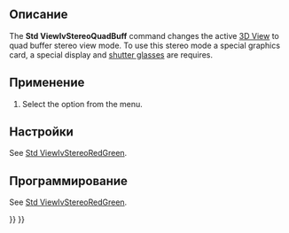<languages/>

{{Docnav/ru
|[[Std_ViewIvStereoRedGreen/ru|Команда "Стерео красный/голубой"]]
|[[Std_ViewIvStereoInterleavedRows/ru|Команда "Стерео с чередованием строк"]]
|[[Std_View_Menu/ru|Меню "Вид"]]
|IconL=Std_ViewIvStereoRedGreen.svg
|IconR=Std_ViewIvStereoInterleavedRows.svg
|IconC=Freecad.svg
}}

{{GuiCommand/ru
|Name/ru=Четверная буферизация стерео
|Name=Std_ViewIvStereoQuadBuff
|MenuLocation=Вид → Стерео → Четверная буферизация стерео
|Workbenches=Все
|SeeAlso=[[Std_ViewIvStereoRedGreen/ru|Стерео красный/голубой]], [[Std_ViewIvStereoInterleavedRows/ru|Стерео с чередованием строк]], [[Std_ViewIvStereoInterleavedColumns/ru|Стерео с чередованием столбцов]], [[Std_ViewIvStereoOff/ru|Выключить стерео]]
}}

<span id="Description"></span>
==Описание==

The '''Std ViewIvStereoQuadBuff''' command changes the active [[3D_View|3D View]] to quad buffer stereo view mode. To use this stereo mode a special graphics card, a special display and [https://en.wikipedia.org/wiki/Active_shutter_3D_system shutter glasses] are requires.

<span id="Usage"></span>
==Применение==

# Select the {{MenuCommand|View → Stereo → [[Image:Std_ViewIvStereoQuadBuff.svg|16px]] Stereo Quad Buffer}} option from the menu.

<span id="Preferences"></span>
==Настройки==

See [[Std_ViewIvStereoRedGreen#Preferences|Std ViewIvStereoRedGreen]].

<span id="Scripting"></span>
==Программирование==

See [[Std_ViewIvStereoRedGreen#Scripting|Std ViewIvStereoRedGreen]].


{{Docnav/ru
|[[Std_ViewIvStereoRedGreen/ru|Команда "Стерео красный/голубой"]]
|[[Std_ViewIvStereoInterleavedRows/ru|Команда "Стерео с чередованием строк"]]
|[[Std_View_Menu/ru|Меню "Вид"]]
|IconL=Std_ViewIvStereoRedGreen.svg
|IconR=Std_ViewIvStereoInterleavedRows.svg
|IconC=Freecad.svg
}}

{{Std_Base_navi{{#translation:}}}}
{{Userdocnavi{{#translation:}}}}